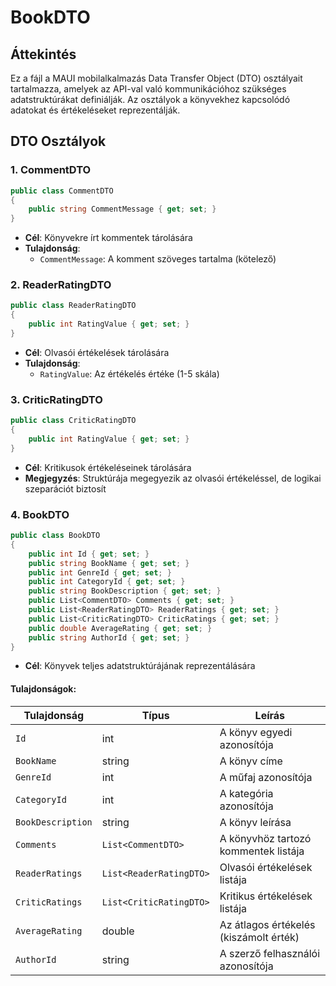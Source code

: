 # BookDTO

## **Áttekintés**
Ez a fájl a MAUI mobilalkalmazás Data Transfer Object (DTO) osztályait tartalmazza, amelyek az API-val való kommunikációhoz szükséges adatstruktúrákat definiálják. Az osztályok a könyvekhez kapcsolódó adatokat és értékeléseket reprezentálják.

## **DTO Osztályok**

### **1. CommentDTO**
```csharp
public class CommentDTO
{
    public string CommentMessage { get; set; }
}
```
- **Cél**: Könyvekre írt kommentek tárolására
- **Tulajdonság**:
  - `CommentMessage`: A komment szöveges tartalma (kötelező)

### **2. ReaderRatingDTO**
```csharp
public class ReaderRatingDTO
{
    public int RatingValue { get; set; }
}
```
- **Cél**: Olvasói értékelések tárolására
- **Tulajdonság**:
  - `RatingValue`: Az értékelés értéke (1-5 skála)

### **3. CriticRatingDTO**
```csharp
public class CriticRatingDTO
{
    public int RatingValue { get; set; }
}
```
- **Cél**: Kritikusok értékeléseinek tárolására
- **Megjegyzés**: Struktúrája megegyezik az olvasói értékeléssel, de logikai szeparációt biztosít

### **4. BookDTO**
```csharp
public class BookDTO
{
    public int Id { get; set; }
    public string BookName { get; set; }
    public int GenreId { get; set; }
    public int CategoryId { get; set; }
    public string BookDescription { get; set; }
    public List<CommentDTO> Comments { get; set; }
    public List<ReaderRatingDTO> ReaderRatings { get; set; }
    public List<CriticRatingDTO> CriticRatings { get; set; }
    public double AverageRating { get; set; }
    public string AuthorId { get; set; }
}
```
- **Cél**: Könyvek teljes adatstruktúrájának reprezentálására

#### **Tulajdonságok**:
| Tulajdonság          | Típus                     | Leírás                                                                 |
|----------------------|---------------------------|-----------------------------------------------------------------------|
| `Id`                | int                       | A könyv egyedi azonosítója                                           |
| `BookName`          | string                    | A könyv címe                                                        |
| `GenreId`          | int                       | A műfaj azonosítója                                                  |
| `CategoryId`       | int                       | A kategória azonosítója                                              |
| `BookDescription`  | string                    | A könyv leírása                                                      |
| `Comments`         | `List<CommentDTO>`        | A könyvhöz tartozó kommentek listája                                 |
| `ReaderRatings`    | `List<ReaderRatingDTO>`   | Olvasói értékelések listája                                          |
| `CriticRatings`    | `List<CriticRatingDTO>`   | Kritikus értékelések listája                                         |
| `AverageRating`    | double                    | Az átlagos értékelés (kiszámolt érték)                               |
| `AuthorId`         | string                    | A szerző felhasználói azonosítója                                    |